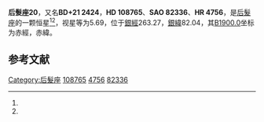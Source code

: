 {{Starbox begin
| name = 后髮座20
}}
{{Starbox observe
| epoch = [[J2000.0|J2000.0]]
| constell = [[后髮座|后髮座]]<ref name=SIMBAD>{{cite web
 | url=http://simbad.u-strasbg.fr/simbad/sim-id?Ident=HR+4756
 | title=Pulsating variable Star
 | publisher=Centre de Données astronomiques de Strasbourg
 | work=SIMBAD
 | accessdate=2012-07-13
 | archive-date=2016-03-16
 | archive-url=https://web.archive.org/web/20160316214416/http://simbad.u-strasbg.fr/simbad/sim-id?Ident=HR+4756
 | dead-url=no
 }}</ref><ref name=DATA>{{cite web
 | url=http://vizier.u-strasbg.fr/viz-bin/VizieR-5?-out.add=.&-source=5050&-corr=PK=HR&-out.max=9999&HR=4756
 | title=VizieR Detailed Page
 | accessdate=2012-07-13
 | archive-date=2016-03-05
 | archive-url=https://web.archive.org/web/20160305022916/http://vizier.u-strasbg.fr/viz-bin/VizieR-5?-out.add=.&-source=5050&-corr=PK=HR&-out.max=9999&HR=4756
 | dead-url=no
 }}</ref>
| 星官 = 
| ra = {{RA|12|29|43.2}}<ref name=SIMBAD /><ref name=DATA />
| dec = {{DEC|+20|53|46}}<ref name=SIMBAD /><ref name=DATA />
| appmag_v = 5.69<ref name=SIMBAD /><ref name=DATA />
}}
{{Starbox character
| class = A3V<ref name=SIMBAD /><ref name=DATA />
| b-v = 0.07<ref name=SIMBAD /><ref name=DATA />
| u-b = 0.09<ref name=SIMBAD /><ref name=DATA />
| r-i = <ref name=SIMBAD /><ref name=DATA />
| variable = 
}}
{{Starbox astrometry
| radial_v = 0.09
| prop_mo_ra = -5
| parallax = 
| p_error = 
}}
{{Starbox catalog
| names =BD+21 2424，[[SAO星表|SAO]] 82336，[[HD星表|HD]] 108765，[[HR星表|HR]] 4756}}
{{Starbox reference |Simbad=HR+4756}}
{{Starbox end}}

'''后髮座20'''，又名'''BD+21 2424'''，'''HD 108765'''、'''SAO 82336'''、'''HR 4756'''，是[[后髮座|后髮座]]的一颗恒星<ref name=SIMBAD /><ref name=DATA />，视星等为5.69，位于[[銀道座標系|銀經]]263.27，[[銀道座標系|銀緯]]82.04，其[[B1900.0|B1900.0]]坐标为赤經{{RA|12|24|41.8}}，赤緯{{DEC|+21|82.04|0}}。

== 参考文献 ==
{{reflist}}

{{star-stub}}

{{后髮座恒星}}
[[Category:后髮座|Category:后髮座]]
[[Category:HD和HDE天體|108765]]
[[Category:HR天體|4756]]
[[Category:SAO天體|82336]]